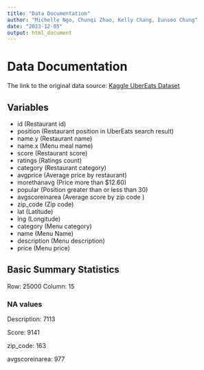 ```yaml
---
title: "Data Documentation"
author: "Michelle Ngo, Chunqi Zhao, Kelly Chang, Eunseo Chung"
date: "2023-12-05"
output: html_document
---
```


# Data Documentation
The link to the original data source: [Kaggle UberEats Dataset](https://www.kaggle.com/datasets/ahmedshahriarsakib/uber-eats-usa-restaurants-menus/)

## Variables
* id (Restaurant id)
* position (Restaurant position in UberEats search result)
* name.y (Restaurant name)
* name.x (Menu meal name)
* score (Restaurant score)
* ratings (Ratings count)
* category (Restaurant category)
* avgprice (Average price by restaurant)
* morethanavg (Price more than $12.60)
* popular (Position greater than or less than 30)
* avgscoreinarea (Average score by zip code )
* zip_code (Zip code)
* lat (Latitude)
* lng (Longitude)
* category (Menu category)
* name (Menu Name)
* description (Menu description)
* price (Menu price)

## Basic Summary Statistics
Row: 25000
Column: 15

### NA values 
Description: 7113

Score: 9141

zip_code: 163

avgscoreinarea: 977